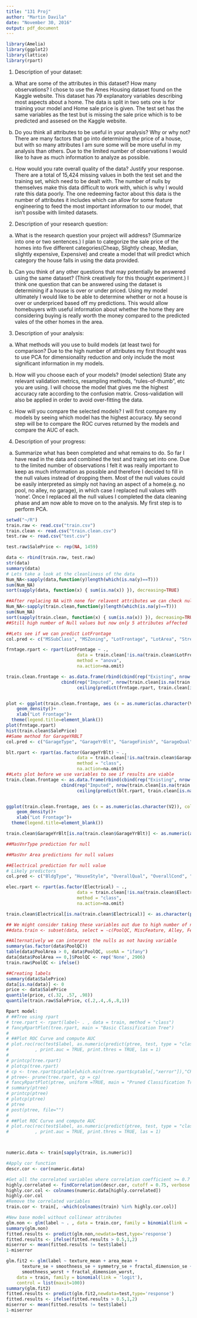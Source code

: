 ---
title: "131 Proj"
author: "Martin Davila"
date: "November 30, 2016"
output: pdf_document
---
```{r, include=FALSE}
library(Amelia)
library(ggplot2)
library(lattice)
library(rpart)
```
1. Description of your dataset:

(a) What are some of the attributes in this dataset? How many observations?
I chose to use the Ames Housing dataset found on the Kaggle website.  This dataset has 79 explanatory variables describing most aspects about a home.  The data is split in two sets one is for training your model and Home sale price is given.  The test set has the same variables as the test but is missing the sale price which is to be predicted and assesed on the Kaggle website.  

(b) Do you think all attributes to be useful in your analysis? Why or why not?
There are many factors that go into determining the price of a house, but with so many attributes I am sure some will be more useful in my analysis than others.  Due to the limited number of observations I would like to have as much information to analyze as possible. 

(c) How would you rate overall quality of the data? Justify your response.
There are a total of 15,424 missing values in both the test set and the training set, which need to be dealt with.  The number of nulls by themselves make this data difficult to work with, which is why I would rate this data poorly.  The one redeeming factor about this data is the number of attributes it includes which can allow for some feature engineering to feed the most important information to our model, that isn't possibe with limited datasets.

2. Description of your research question:

(a) What is the research question your project will address? (Summarize into one or two sentences.)
I plan to categorize the sale price of the homes into five different categories(Cheap, Slightly cheap, Median, slightly expensive, Expensive) and create a model that will predict which category the house falls in using the data provided.

(b) Can you think of any other questions that may potentially be answered using the same dataset?
(Think creatively for this thought experiment.)
I think one question that can be answered using the dataset is determining if a house is over or under priced.  Using my model ultimately I would like to be able to determine whether or not a house is over or underpriced based off my predictions.  This would allow homebuyers with useful information about whether the home they are considering buying is really worth the money compared to the predicted vales of the other homes in the area.

3. Description of your analysis:

(a) What methods will you use to build models (at least two) for comparison?
Due to the high number of attributes my first thought was to use PCA for dimensionality reduction and only include the most significant information in my models.

(b) How will you choose each of your models? (model selection) State any relevant validation metrics,
resampling methods, "rules-of-thumb", etc you are using.
I will choose the model that gives me the highest accuracy rate according to the confusion matrix.  Cross-validation will also be applied in order to avoid over-fitting the data.

(c) How will you compare the selected models?
I will first compare my models by seeing which model has the highest accuracy.  My second step will be to compare the ROC curves returned by the models and compare the AUC of each.

4. Description of your progress:

(a) Summarize what has been completed and what remains to do.
So far I have read in the data and combined the test and traing set into one.  Due to the limited number of observations I felt it was really important to keep as much information as possible and therefore I decided to fill in the null values instead of dropping them.  Most of the null values could be easily interpreted as simply not having an aspect of a home(e.g. no pool, no alley, no garage), in which case I replaced null values with 'none'.  Once I replaced all the null values I completed the data cleaning phase and am now able to move on to the analysis.  My first step is to perform PCA.
```{r}
setwd("~/R")
train.raw <- read.csv("train.csv")
train.clean <- read.csv("train.clean.csv")
test.raw <- read.csv("test.csv")

test.raw$SalePrice <- rep(NA, 1459)

data <- rbind(train.raw, test.raw)
str(data)
summary(data)
# Lets take a look at the cleanliness of the data
Num_NA<-sapply(data,function(y)length(which(is.na(y)==T)))
sum(Num_NA)
sort(sapply(data, function(x) { sum(is.na(x)) }), decreasing=TRUE)

##After replacing NA with none for relavent attributes we can check null values again
Num_NA<-sapply(train.clean,function(y)length(which(is.na(y)==T)))
sum(Num_NA)
sort(sapply(train.clean, function(x) { sum(is.na(x)) }), decreasing=TRUE)
##Still high number of Null values but now only 5 attributes affected

##Lets see if we can predict LotFrontage
col.pred <- c("MSSubClass", "MSZoning", "LotFrontage", "LotArea", "Street", "Alley", "LotShape", "LandContour", "LotConfig", "LandSlope", "BldgType", "HouseStyle", "YrSold", "SaleType", "SaleCondition")

frntage.rpart <- rpart(LotFrontage ~ .,
                           data = train.clean[!is.na(train.clean$LotFrontage),col.pred],
                           method = "anova",
                           na.action=na.omit)

train.clean.frontage <- as.data.frame(rbind(cbind(rep("Existing", nrow(train.clean[!is.na(train.clean$LotFrontage),])),train.clean[!is.na(train.clean$LotFrontage), "LotFrontage"]),
                     cbind(rep("Imputed", nrow(train.clean[is.na(train.clean$LotFrontage),])),
                           ceiling(predict(frntage.rpart, train.clean[is.na(train.clean$LotFrontage),col.pred])))))


plot <- ggplot(train.clean.frontage, aes (x = as.numeric(as.character(V2)), colour = V1)) +
    geom_density()+
    xlab("Lot Frontage")+
  theme(legend.title=element_blank())
plot(frntage.rpart)
hist(train.clean$SalePrice)
##Same method for GarageYRBLT
col.pred <- c("GarageType", "GarageYrBlt", "GarageFinish", "GarageQual","GarageCond","YearBuilt", "GarageCars", "GarageArea")

blt.rpart <- rpart(as.factor(GarageYrBlt) ~ .,
                           data = train.clean[!is.na(train.clean$GarageYrBlt),col.pred],
                           method = "class",
                           na.action=na.omit)
##Lets plot before we use variables to see if results are viable
train.clean.frontage <- as.data.frame(rbind(cbind(rep("Existing", nrow(train.clean[!is.na(train.clean$GarageYrBlt),])),train.clean[!is.na(train.clean$GarageYrBlt), "GarageYrBlt"]),
                     cbind(rep("Imputed", nrow(train.clean[is.na(train.clean$GarageYrBlt),])),
                           ceiling(predict(blt.rpart, train.clean[is.na(train.clean$GarageYrBlt),col.pred])))))


ggplot(train.clean.frontage, aes (x = as.numeric(as.character(V2)), colour = V1)) +
    geom_density()+
    xlab("Lot Frontage")+
  theme(legend.title=element_blank())

train.clean$GarageYrBlt[is.na(train.clean$GarageYrBlt)] <- as.numeric(as.character(predict(blt.rpart, train.clean[is.na(train.clean$GarageYrBlt),col.pred], type = "class")))

##MasVnrType prediction for null

##MasVnr Area predictions for null values

##Electrical prediction for null value
# Likely predictors
col.pred <- c("BldgType", "HouseStyle", "OverallQual", "OverallCond", "YearBuilt", "YearRemodAdd", "Electrical")

elec.rpart <- rpart(as.factor(Electrical) ~ .,
                           data = train.clean[!is.na(train.clean$Electrical),col.pred],
                           method = "class",
                           na.action=na.omit)

train.clean$Electrical[is.na(train.clean$Electrical)] <- as.character(predict(elec.rpart, train.clean[is.na(train.clean$Electrical),col.pred], type = "class"))

## We might consider taking these variables out due to high number of nulls
##data.train <- subset(data, select = -c(PoolQC, MiscFeature, Alley, Fence) )

##Alternatively we can interpret the nulls as not having variable
summary(as.factor(data$PoolQC))
table(data$PoolArea > 0, data$PoolQC, useNA = "ifany")
data[data$PoolArea == 0,]$PoolQC <- rep('None', 2906) 
train.raw$PoolQC <- ifelse()
```

```{r}
##Creating labels
summary(data$SalePrice)
data[is.na(data)] <- 0
price <- data$SalePrice
quantile(price, c(.32, .57, .98))
quantile(train.raw$SalePrice, c(.2,.4,.6,.8,1))

Rpart model:
# ##Tree using rpart
# tree.rpart <- rpart(label~ . , data = train, method = "class")
# fancyRpartPlot(tree.rpart, main = "Basic Classification Tree")
# 
# ##Plot ROC Curve and compute AUC
# plot.roc(roc(test$label, as.numeric(predict(ptree, test, type = "class")))
#          , print.auc = TRUE, print.thres = TRUE, las = 1)
# 
# printcp(tree.rpart)
# plotcp(tree.rpart)
# cp <- tree.rpart$cptable[which.min(tree.rpart$cptable[,"xerror"]),"CP"]
# ptree<- prune(tree.rpart, cp = cp)
# fancyRpartPlot(ptree, uniform =TRUE, main = "Pruned Classification Tree")
# summary(ptree)
# printcp(ptree)
# plotcp(ptree)
# ptree
# post(ptree, file="")
# 
# ##Plot ROC Curve and compute AUC
# plot.roc(roc(test$label, as.numeric(predict(ptree, test, type = "class")))
#          , print.auc = TRUE, print.thres = TRUE, las = 1)



numeric.data <- train[sapply(train, is.numeric)]

#Apply cor function
descr.cor <- cor(numeric.data)

#Get all the correlated variables where correlation coefficient >= 0.7
highly.correlated <- findCorrelation(descr.cor, cutoff = 0.75, verbose = T, names = T)
highly.cor.col <- colnames(numeric.data[highly.correlated])
highly.cor.col
#Remove the correlated variables
train.cor <- train[, -which(colnames(train) %in% highly.cor.col)]

#New base model without collinear attributes
glm.non <- glm(label ~ . , data = train.cor, family = binomial(link = 'logit'))
summary(glm.non)
fitted.results <- predict(glm.non,newdata=test,type='response')
fitted.results <- ifelse(fitted.results > 0.5,1,2)
miserror <- mean(fitted.results != test$label)
1-miserror

glm.fit2 <- glm(label ~ texture_mean + area_mean +  
      texture_se + smoothness_se + symmetry_se + fractal_dimension_se + 
      smoothness_worst + fractal_dimension_worst, 
    data = train, family = binomial(link = 'logit'), 
    control = list(maxit=100))
summary(glm.fit2)
fitted.results <- predict(glm.fit2,newdata=test,type='response')
fitted.results <- ifelse(fitted.results > 0.5,1,2)
miserror <- mean(fitted.results != test$label)
1-miserror

```